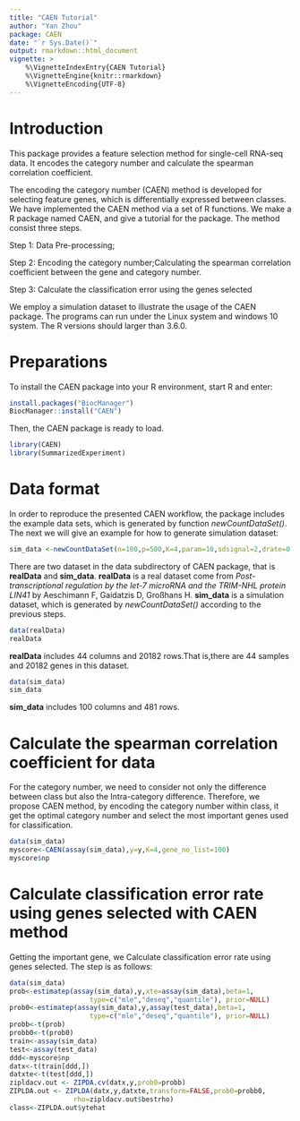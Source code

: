 ---
title: "CAEN Tutorial"
author: "Yan Zhou"
package: CAEN
date: "`r Sys.Date()`"
output: rmarkdown::html_document
vignette: >
    %\VignetteIndexEntry{CAEN Tutorial}
    %\VignetteEngine{knitr::rmarkdown}
    %\VignetteEncoding{UTF-8}
---


# Introduction
This package provides a feature selection method for single-cell RNA-seq 
data. It encodes the category number and calculate the spearman 
correlation coefficient. 

The encoding the category number (CAEN) method is developed for selecting 
feature genes, which is differentially expressed between classes. 
We have implemented the CAEN method via a set of R functions. 
We make a R package named CAEN, and give a tutorial for the package. 
The method consist three steps.

Step 1: Data Pre-processing;  

Step 2: Encoding the category number;Calculating the spearman 
correlation coefficient between the gene and category number.

Step 3: Calculate the classification error using the genes selected

We employ a simulation dataset to illustrate the usage of the CAEN package.
The programs can run under the Linux system and windows 10 system. The
R versions should larger than 3.6.0.

# Preparations
To install the CAEN package into your R environment, start R and
enter:
```{r, eval=FALSE}
install.packages("BiocManager")
BiocManager::install("CAEN")
```
Then, the CAEN package is ready to load.
```{r}
library(CAEN)
library(SummarizedExperiment)
```

# Data format
In order to reproduce the presented CAEN workflow, the package includes the 
example data sets, which is generated by function *newCountDataSet()*. The 
next we will give an example for how to generate simulation dataset:

```{r}
sim_data <-newCountDataSet(n=100,p=500,K=4,param=10,sdsignal=2,drate=0.2)
```
There are two dataset in the data subdirectory of CAEN package, that is 
**realData** and **sim_data**. **realData** is a real dataset come from *
Post-transcriptional regulation by the let-7 microRNA and the TRIM-NHL
protein LIN41* by Aeschimann F, Gaidatzis D, Großhans H. 
**sim_data** is a simulation dataset, which is generated 
by *newCountDataSet()* according to the previous steps.

```{r}
data(realData)
realData
```

**realData** includes 44 columns and 20182 rows.That is,there are 44 
samples and 20182 genes in this dataset.

```{r}
data(sim_data)
sim_data
```

**sim_data** includes 100 columns and 481 rows.

# Calculate the spearman correlation coefficient for data
For the category number, we need to consider not only the difference 
between class but also the Intra-category difference. Therefore, we 
propose CAEN method, by encoding the category number within class, 
it get the optimal category number and select the most important genes 
used for classification.
```{r}
data(sim_data)
myscore<-CAEN(assay(sim_data),y=y,K=4,gene_no_list=100)
myscore$np
```


# Calculate classification error rate using genes selected with CAEN method
Getting the important gene, we Calculate classification error rate 
using genes selected. The step is as follows:
```{r}
data(sim_data)
prob<-estimatep(assay(sim_data),y,xte=assay(sim_data),beta=1,
                    type=c("mle","deseq","quantile"), prior=NULL)
prob0<-estimatep(assay(sim_data),y,assay(test_data),beta=1,
                    type=c("mle","deseq","quantile"), prior=NULL)
probb<-t(prob)
probb0<-t(prob0)
train<-assay(sim_data)
test<-assay(test_data)
ddd<-myscore$np
datx<-t(train[ddd,])
datxte<-t(test[ddd,])
zipldacv.out <- ZIPDA.cv(datx,y,prob0=probb)
ZIPLDA.out <- ZIPLDA(datx,y,datxte,transform=FALSE,prob0=probb0,
                rho=zipldacv.out$bestrho)
class<-ZIPLDA.out$ytehat
```
















